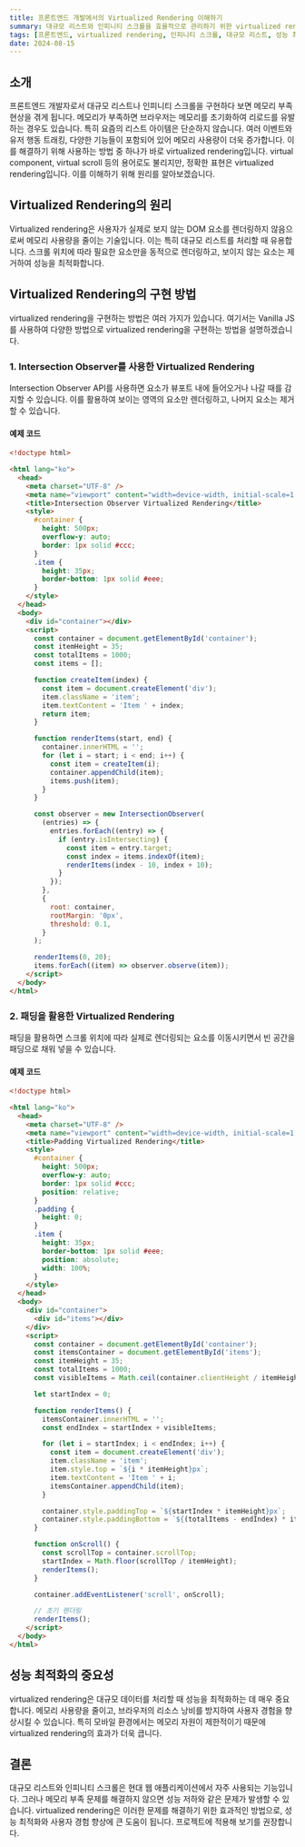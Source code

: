 ```yaml
---
title: 프론트엔드 개발에서의 Virtualized Rendering 이해하기
summary: 대규모 리스트와 인피니티 스크롤을 효율적으로 관리하기 위한 virtualized rendering의 원리와 사용 방법을 알아봅니다.
tags: [프론트엔드, virtualized rendering, 인피니티 스크롤, 대규모 리스트, 성능 최적화]
date: 2024-08-15
---
```


## 소개

프론트엔드 개발자로서 대규모 리스트나 인피니티 스크롤을 구현하다 보면 메모리 부족 현상을 겪게 됩니다. 메모리가 부족하면 브라우저는 메모리를 초기화하여 리로드를 유발하는 경우도 있습니다. 특히 요즘의 리스트 아이템은 단순하지 않습니다. 여러 이벤트와 유저 행동 트래킹, 다양한 기능들이 포함되어 있어 메모리 사용량이 더욱 증가합니다. 이를 해결하기 위해 사용하는 방법 중 하나가 바로 virtualized rendering입니다. virtual component, virtual scroll 등의 용어로도 불리지만, 정확한 표현은 virtualized rendering입니다. 이를 이해하기 위해 원리를 알아보겠습니다.

## Virtualized Rendering의 원리

Virtualized rendering은 사용자가 실제로 보지 않는 DOM 요소를 렌더링하지 않음으로써 메모리 사용량을 줄이는 기술입니다. 이는 특히 대규모 리스트를 처리할 때 유용합니다. 스크롤 위치에 따라 필요한 요소만을 동적으로 렌더링하고, 보이지 않는 요소는 제거하여 성능을 최적화합니다.

## Virtualized Rendering의 구현 방법

virtualized rendering을 구현하는 방법은 여러 가지가 있습니다. 여기서는 Vanilla JS를 사용하여 다양한 방법으로 virtualized rendering을 구현하는 방법을 설명하겠습니다.

### 1. Intersection Observer를 사용한 Virtualized Rendering

Intersection Observer API를 사용하면 요소가 뷰포트 내에 들어오거나 나갈 때를 감지할 수 있습니다. 이를 활용하여 보이는 영역의 요소만 렌더링하고, 나머지 요소는 제거할 수 있습니다.

#### 예제 코드

```html
<!doctype html>

<html lang="ko">
  <head>
    <meta charset="UTF-8" />
    <meta name="viewport" content="width=device-width, initial-scale=1.0" />
    <title>Intersection Observer Virtualized Rendering</title>
    <style>
      #container {
        height: 500px;
        overflow-y: auto;
        border: 1px solid #ccc;
      }
      .item {
        height: 35px;
        border-bottom: 1px solid #eee;
      }
    </style>
  </head>
  <body>
    <div id="container"></div>
    <script>
      const container = document.getElementById('container');
      const itemHeight = 35;
      const totalItems = 1000;
      const items = [];

      function createItem(index) {
        const item = document.createElement('div');
        item.className = 'item';
        item.textContent = 'Item ' + index;
        return item;
      }

      function renderItems(start, end) {
        container.innerHTML = '';
        for (let i = start; i < end; i++) {
          const item = createItem(i);
          container.appendChild(item);
          items.push(item);
        }
      }

      const observer = new IntersectionObserver(
        (entries) => {
          entries.forEach((entry) => {
            if (entry.isIntersecting) {
              const item = entry.target;
              const index = items.indexOf(item);
              renderItems(index - 10, index + 10);
            }
          });
        },
        {
          root: container,
          rootMargin: '0px',
          threshold: 0.1,
        }
      );

      renderItems(0, 20);
      items.forEach((item) => observer.observe(item));
    </script>
  </body>
</html>
```

### 2. 패딩을 활용한 Virtualized Rendering

패딩을 활용하면 스크롤 위치에 따라 실제로 렌더링되는 요소를 이동시키면서 빈 공간을 패딩으로 채워 넣을 수 있습니다.

#### 예제 코드

```html
<!doctype html>

<html lang="ko">
  <head>
    <meta charset="UTF-8" />
    <meta name="viewport" content="width=device-width, initial-scale=1.0" />
    <title>Padding Virtualized Rendering</title>
    <style>
      #container {
        height: 500px;
        overflow-y: auto;
        border: 1px solid #ccc;
        position: relative;
      }
      .padding {
        height: 0;
      }
      .item {
        height: 35px;
        border-bottom: 1px solid #eee;
        position: absolute;
        width: 100%;
      }
    </style>
  </head>
  <body>
    <div id="container">
      <div id="items"></div>
    </div>
    <script>
      const container = document.getElementById('container');
      const itemsContainer = document.getElementById('items');
      const itemHeight = 35;
      const totalItems = 1000;
      const visibleItems = Math.ceil(container.clientHeight / itemHeight);

      let startIndex = 0;

      function renderItems() {
        itemsContainer.innerHTML = '';
        const endIndex = startIndex + visibleItems;

        for (let i = startIndex; i < endIndex; i++) {
          const item = document.createElement('div');
          item.className = 'item';
          item.style.top = `${i * itemHeight}px`;
          item.textContent = 'Item ' + i;
          itemsContainer.appendChild(item);
        }

        container.style.paddingTop = `${startIndex * itemHeight}px`;
        container.style.paddingBottom = `${(totalItems - endIndex) * itemHeight}px`;
      }

      function onScroll() {
        const scrollTop = container.scrollTop;
        startIndex = Math.floor(scrollTop / itemHeight);
        renderItems();
      }

      container.addEventListener('scroll', onScroll);

      // 초기 렌더링
      renderItems();
    </script>
  </body>
</html>
```

## 성능 최적화의 중요성

virtualized rendering은 대규모 데이터를 처리할 때 성능을 최적화하는 데 매우 중요합니다. 메모리 사용량을 줄이고, 브라우저의 리소스 낭비를 방지하여 사용자 경험을 향상시킬 수 있습니다. 특히 모바일 환경에서는 메모리 자원이 제한적이기 때문에 virtualized rendering의 효과가 더욱 큽니다.

## 결론

대규모 리스트와 인피니티 스크롤은 현대 웹 애플리케이션에서 자주 사용되는 기능입니다. 그러나 메모리 부족 문제를 해결하지 않으면 성능 저하와 같은 문제가 발생할 수 있습니다. virtualized rendering은 이러한 문제를 해결하기 위한 효과적인 방법으로, 성능 최적화와 사용자 경험 향상에 큰 도움이 됩니다. 프로젝트에 적용해 보기를 권장합니다.
